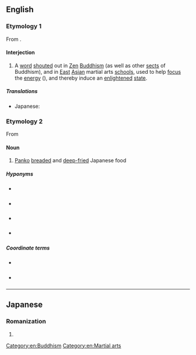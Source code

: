 ==English==

===Etymology 1===
{{wikipedia|Katsu (Zen)}}
From {{etyl|ja|en}} {{m|ja|喝|tr=katsu}}.

====Interjection====
{{head|en|interjection}}

# {{sense|Zen Buddhism}} A [[word]] [[shout]]ed out in [[Zen]] [[Buddhism]] (as well as other [[sect]]s of Buddhism), and in [[East]] [[Asian]] martial arts [[school]]s, used to help [[focus]] the [[energy]] ({{m|ja|気|tr=ki}}), and thereby induce an [[enlightened]] [[state]].

=====Translations=====
{{trans-top|Zen Buddhist term}}
* Japanese: {{t+|ja|喝|tr=かつ, katsu}}
{{trans-mid}}
{{trans-bottom}}

[[Category:en:Buddhism]]
[[Category:en:Martial arts]]

===Etymology 2===
From {{etyl|ja|en}} {{m|ja|カツ|tr=katsu|gloss=cutlet}}

====Noun====
{{en-noun}}

# {{lb|en|food}} [[panko|Panko]] [[breaded]] and [[deep-fried]] Japanese food

=====Hyponyms=====
* {{l|en|torikatsu|gloss=鶏カツ}} {{gloss|breaded and deep-fried chicken filet cutlet}} 
* {{l|en|tonkatsu|gloss=豚カツ}} {{gloss|breaded and deep-fried pork cutlet}} 
* {{l|en|menchikatsu|gloss=メンチカツ}} {{gloss|breaded and deep-fried meat patty}}
* {{l|en|gyukatsu|gloss=牛カツ}} {{gloss|breaded and deep-fried beef filet steak}}

=====Coordinate terms=====
* {{l|en|schnitzel}} {{gloss|The German equivalent food}}
* {{l|en|katsudon|gloss=カツ丼}} {{gloss|A rice dish with a katsu as one of its components}}

----

==Japanese==

===Romanization===
{{ja-romaji}}

# {{ja-romanization of|かつ}}